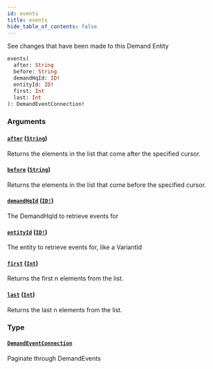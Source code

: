 ```yaml
---
id: events
title: events
hide_table_of_contents: false
---
```



See changes that have been made to this Demand Entity

```graphql
events(
  after: String
  before: String
  demandHqId: ID!
  entityId: ID!
  first: Int
  last: Int
): DemandEventConnection!
```


### Arguments

#### [`after`](#) ([`String`](/developers/demandhq-apis/demand-api/graphql/reference/scalars/string))

Returns the elements in the list that come after the specified cursor.


#### [`before`](#) ([`String`](/developers/demandhq-apis/demand-api/graphql/reference/scalars/string))

Returns the elements in the list that come before the specified cursor.


#### [`demandHqId`](#) ([`ID!`](/developers/demandhq-apis/demand-api/graphql/reference/scalars/id))

The DemandHqId to retrieve events for


#### [`entityId`](#) ([`ID!`](/developers/demandhq-apis/demand-api/graphql/reference/scalars/id))

The entity to retrieve events for, like a VariantId


#### [`first`](#) ([`Int`](/developers/demandhq-apis/demand-api/graphql/reference/scalars/int))

Returns the first n elements from the list.


#### [`last`](#) ([`Int`](/developers/demandhq-apis/demand-api/graphql/reference/scalars/int))

Returns the last n elements from the list.


### Type

#### [`DemandEventConnection`](/developers/demandhq-apis/demand-api/graphql/reference/objects/demand-event-connection)

Paginate through DemandEvents




